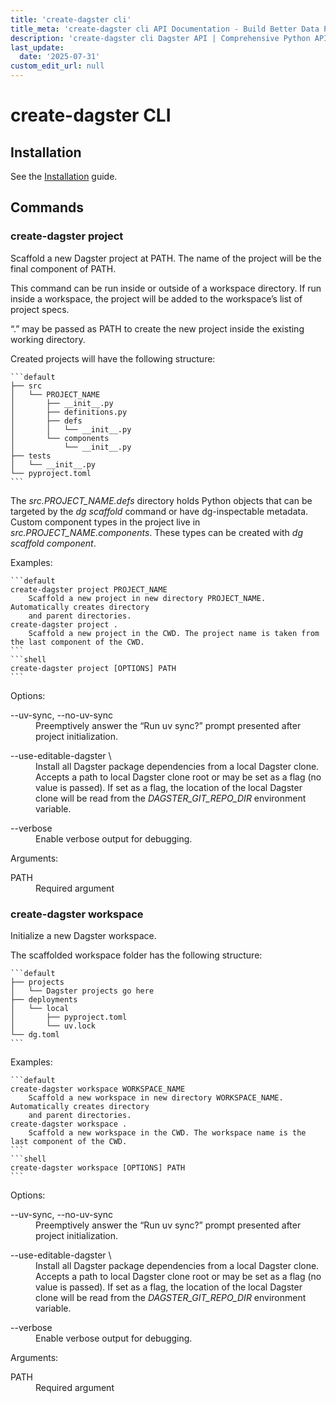 ```yaml
---
title: 'create-dagster cli'
title_meta: 'create-dagster cli API Documentation - Build Better Data Pipelines | Python Reference Documentation for Dagster'
description: 'create-dagster cli Dagster API | Comprehensive Python API documentation for Dagster, the data orchestration platform. Learn how to build, test, and maintain data pipelines with our detailed guides and examples.'
last_update:
  date: '2025-07-31'
custom_edit_url: null
---
```


<div class="section" id="create-dagster-cli">


# create-dagster CLI

<div class="section" id="installation">


## Installation

See the [Installation](https://docs.dagster.io/getting-started/installation) guide.

</div>


<div class="section" id="commands">


## Commands

<div class="section" id="create-dagster-project">


### create-dagster project

Scaffold a new Dagster project at PATH. The name of the project will be the final component of PATH.

This command can be run inside or outside of a workspace directory. If run inside a workspace,
the project will be added to the workspace’s list of project specs.

“.” may be passed as PATH to create the new project inside the existing working directory.

Created projects will have the following structure:

    ```default
    ├── src
    │   └── PROJECT_NAME
    │       ├── __init__.py
    │       ├── definitions.py
    │       ├── defs
    │       │   └── __init__.py
    │       └── components
    │           └── __init__.py
    ├── tests
    │   └── __init__.py
    └── pyproject.toml
    ```
The <cite>src.PROJECT_NAME.defs</cite> directory holds Python objects that can be targeted by the
<cite>dg scaffold</cite> command or have dg-inspectable metadata. Custom component types in the project
live in <cite>src.PROJECT_NAME.components</cite>. These types can be created with <cite>dg scaffold component</cite>.

Examples:

    ```default
    create-dagster project PROJECT_NAME
        Scaffold a new project in new directory PROJECT_NAME. Automatically creates directory
        and parent directories.
    create-dagster project .
        Scaffold a new project in the CWD. The project name is taken from the last component of the CWD.
    ```
    ```shell
    create-dagster project [OPTIONS] PATH
    ```
Options:

<dl>
    <dt><Link class="anchor" id='cmdoption-create-dagster-project-uv-sync'>--uv-sync, --no-uv-sync<a href="#cmdoption-create-dagster-project-uv-sync" class="hash-link"></a></Link></dt>
    <dd>
    Preemptively answer the “Run uv sync?” prompt presented after project initialization.
    </dd>

</dl>
<dl>
    <dt><Link class="anchor" id='cmdoption-create-dagster-project-use-editable-dagster'>--use-editable-dagster \<use_editable_dagster><a href="#cmdoption-create-dagster-project-use-editable-dagster" class="hash-link"></a></Link></dt>
    <dd>
    Install all Dagster package dependencies from a local Dagster clone. Accepts a path to local Dagster clone root or may be set as a flag (no value is passed). If set as a flag, the location of the local Dagster clone will be read from the <cite>DAGSTER_GIT_REPO_DIR</cite> environment variable.
    </dd>

</dl>
<dl>
    <dt><Link class="anchor" id='cmdoption-create-dagster-project-verbose'>--verbose<a href="#cmdoption-create-dagster-project-verbose" class="hash-link"></a></Link></dt>
    <dd>
    Enable verbose output for debugging.
    </dd>

</dl>
Arguments:

<dl>
    <dt><Link class="anchor" id='cmdoption-create-dagster-project-arg-PATH'>PATH<a href="#cmdoption-create-dagster-project-arg-PATH" class="hash-link"></a></Link></dt>
    <dd>
    Required argument
    </dd>

</dl>
</div>


<div class="section" id="create-dagster-workspace">

### create-dagster workspace

Initialize a new Dagster workspace.

The scaffolded workspace folder has the following structure:

    ```default
    ├── projects
    │   └── Dagster projects go here
    ├── deployments
    │   └── local
    │       ├── pyproject.toml
    │       └── uv.lock
    └── dg.toml
    ```
Examples:

    ```default
    create-dagster workspace WORKSPACE_NAME
        Scaffold a new workspace in new directory WORKSPACE_NAME. Automatically creates directory
        and parent directories.
    create-dagster workspace .
        Scaffold a new workspace in the CWD. The workspace name is the last component of the CWD.
    ```
    ```shell
    create-dagster workspace [OPTIONS] PATH
    ```
Options:

<dl>
    <dt><Link class="anchor" id='cmdoption-create-dagster-workspace-uv-sync'>--uv-sync, --no-uv-sync<a href="#cmdoption-create-dagster-workspace-uv-sync" class="hash-link"></a></Link></dt>
    <dd>
    Preemptively answer the “Run uv sync?” prompt presented after project initialization.
    </dd>

</dl>
<dl>
    <dt><Link class="anchor" id='cmdoption-create-dagster-workspace-use-editable-dagster'>--use-editable-dagster \<use_editable_dagster><a href="#cmdoption-create-dagster-workspace-use-editable-dagster" class="hash-link"></a></Link></dt>
    <dd>
    Install all Dagster package dependencies from a local Dagster clone. Accepts a path to local Dagster clone root or may be set as a flag (no value is passed). If set as a flag, the location of the local Dagster clone will be read from the <cite>DAGSTER_GIT_REPO_DIR</cite> environment variable.
    </dd>

</dl>
<dl>
    <dt><Link class="anchor" id='cmdoption-create-dagster-workspace-verbose'>--verbose<a href="#cmdoption-create-dagster-workspace-verbose" class="hash-link"></a></Link></dt>
    <dd>
    Enable verbose output for debugging.
    </dd>

</dl>
Arguments:

<dl>
    <dt><Link class="anchor" id='cmdoption-create-dagster-workspace-arg-PATH'>PATH<a href="#cmdoption-create-dagster-workspace-arg-PATH" class="hash-link"></a></Link></dt>
    <dd>
    Required argument
    </dd>

</dl>
</div></div></div>

